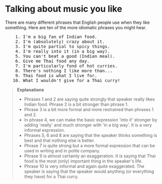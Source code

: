 # Talking about music you like

There are many different phrases that English people use when they like something. Here are ten of the more idiomatic phrases you might hear.

<pre className="text-xl font-semibold font-sans leading-3">
    1. I'm a big fan of Indian food.
    2. I'm (absolutely) crazy about it.
    3. I'm quite partial to spicy things.
    4. I'm really into it (in a big way).
    5. You can't beat a good (Indian meal).
    6. Give me Thai food any day.
    7. I'm particularly fond of hot curries.
    8. There's nothing I like more than...
    9. Thai food is what I live for.
   10. What I wouldn't give for a Thai curry!
</pre>

> __Explanations__
> - Phrases 1 and 2 are saying quite strongly that speaker really likes Indian food. Phrase 2 is a bit stronger than phrase 1.
> - Phrase 3 is a bit more formal and more restrained than phrases 1 and 2.
> - In phrase 4, we can make the basic expression 'into it' stronger by adding 'really' and much stronger with 'in a big way'. It is a very informal expression.
> - Phrases 5, 6 and 8 are saying that the speaker thinks something is best and that nothing else is better.
> - Phrase 7 is quite strong but a more formal expression that can be used in writing and in polite company.
> - Phrase 9 is almost certainly an exaggeration. It is saying that Thai food is the most (only) important thing in the speaker's life.
> - Phrase 10 is very informal and again quite exaggerated. The speaker is saying that the speaker would anything (or everything they have) for a Thai curry.
